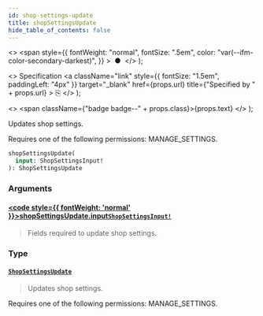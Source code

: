 ```yaml
---
id: shop-settings-update
title: shopSettingsUpdate
hide_table_of_contents: false
---
```


  <>
    <span
      style={{
        fontWeight: "normal",
        fontSize: ".5em",
        color: "var(--ifm-color-secondary-darkest)",
      }}
    >
      &nbsp;●&nbsp;
    </span>
  </>
);

  <>
    Specification
    <a
      className="link"
      style={{ fontSize: "1.5em", paddingLeft: "4px" }}
      target="\_blank"
      href={props.url}
      title={"Specified by " + props.url}
    >
      ⎘
    </a>
  </>
);

  <>
    <span className={"badge badge--" + props.class}>{props.text}</span>
  </>
);

Updates shop settings.

Requires one of the following permissions: MANAGE_SETTINGS.

```graphql
shopSettingsUpdate(
  input: ShopSettingsInput!
): ShopSettingsUpdate
```

### Arguments

#### [<code style={{ fontWeight: 'normal' }}>shopSettingsUpdate.<b>input</b></code>](#)<Bullet />[`ShopSettingsInput!`](../../../storefront/miscellaneous/inputs/shop-settings-input) <Badge class="secondary" text="non-null"/> <Badge class="secondary" text="input"/>

> Fields required to update shop settings.

### Type

#### [`ShopSettingsUpdate`](../../../storefront/miscellaneous/objects/shop-settings-update) <Badge class="secondary" text="object"/>

> Updates shop settings.

Requires one of the following permissions: MANAGE_SETTINGS.

>
